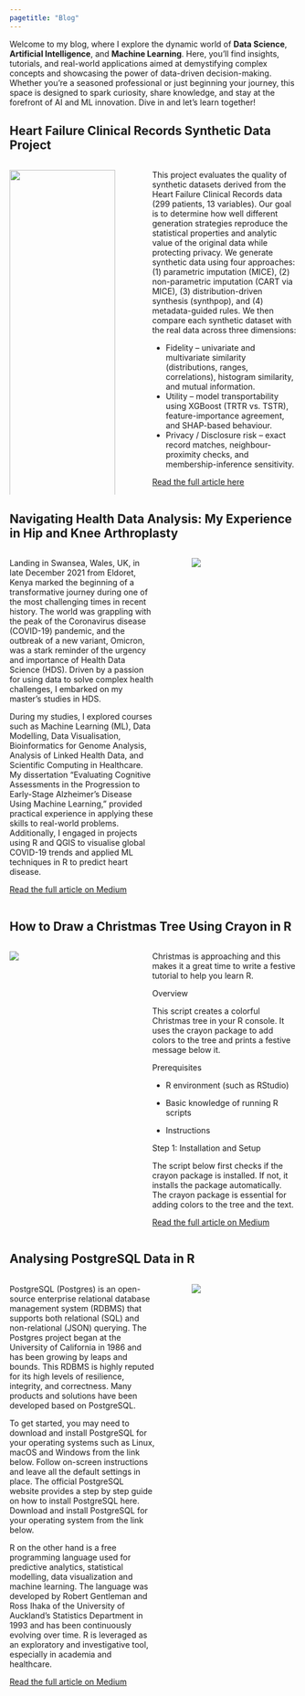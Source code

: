 ```yaml
---
pagetitle: "Blog"
---
```


Welcome to my blog, where I explore the dynamic world of **Data Science**, **Artificial Intelligence**, and **Machine Learning**. Here, you'll find insights, tutorials, and real-world applications aimed at demystifying complex concepts and showcasing the power of data-driven decision-making. Whether you're a seasoned professional or just beginning your journey, this space is designed to spark curiosity, share knowledge, and stay at the forefront of AI and ML innovation. Dive in and let's learn together!

## Heart Failure Clinical Records Synthetic Data Project

::: columns
::: {.column width="40%"}
![](images/categorical_variables.png){width=100%}
:::

::: {.column width="5%"} 
:::

::: {.column width="55%"}
This project evaluates the quality of synthetic datasets derived from the Heart Failure Clinical Records data (299 patients, 13 variables). Our goal is to determine how well different generation strategies reproduce the statistical properties and analytic value of the original data while protecting privacy. We generate synthetic data using four approaches: (1) parametric imputation (MICE), (2) non-parametric imputation (CART via MICE), (3) distribution-driven synthesis (synthpop), and (4) metadata-guided rules. We then compare each synthetic dataset with the real data across three dimensions:

- Fidelity – univariate and multivariate similarity (distributions, ranges, correlations), histogram similarity, and mutual information.
- Utility – model transportability using XGBoost (TRTR vs. TSTR), feature-importance agreement, and SHAP-based behaviour.
- Privacy / Disclosure risk – exact record matches, neighbour-proximity checks, and membership-inference sensitivity.

[Read the full article here](https://linuschirchir.quarto.pub/heart-failure-clinical-records-synthetic-data-project/){target="_blank"}
:::
:::

## Navigating Health Data Analysis: My Experience in Hip and Knee Arthroplasty

::: columns
::: {.column width="55%"}
Landing in Swansea, Wales, UK, in late December 2021 from Eldoret, Kenya marked the beginning of a transformative journey during one of the most challenging times in recent history. The world was grappling with the peak of the Coronavirus disease (COVID-19) pandemic, and the outbreak of a new variant, Omicron, was a stark reminder of the urgency and importance of Health Data Science (HDS). Driven by a passion for using data to solve complex health challenges, I embarked on my master’s studies in HDS.

During my studies, I explored courses such as Machine Learning (ML), Data Modelling, Data Visualisation, Bioinformatics for Genome Analysis, Analysis of Linked Health Data, and Scientific Computing in Healthcare. My dissertation “Evaluating Cognitive Assessments in the Progression to Early-Stage Alzheimer’s Disease Using Machine Learning,” provided practical experience in applying these skills to real-world problems. Additionally, I engaged in projects using R and QGIS to visualise global COVID-19 trends and applied ML techniques in R to predict heart disease. 

[Read the full article on Medium](https://medium.com/@linuschirchir/navigating-health-data-analysis-my-experience-in-hip-and-knee-arthroplasty-cd7017b89086){target="_blank"}
:::

::: {.column width="5%"}
:::

::: {.column width="40%"}
![](images/hip_knee.webp)
:::
:::

## How to Draw a Christmas Tree Using Crayon in R

::: columns
::: {.column width="40%"}
![](images/xmas.webp)
:::

::: {.column width="5%"}
:::

::: {.column width="55%"}
Christmas is approaching and this makes it a great time to write a festive tutorial to help you learn R.

Overview

This script creates a colorful Christmas tree in your R console. It uses the crayon package to add colors to the tree and prints a festive message below it.

Prerequisites

- R environment (such as RStudio)

- Basic knowledge of running R scripts

- Instructions

Step 1: Installation and Setup

The script below first checks if the crayon package is installed. If not, it installs the package automatically. The crayon package is essential for adding colors to the tree and the text.

[Read the full article on Medium](https://medium.com/@linuschirchir/how-to-draw-a-christmas-tree-using-crayon-in-r-493f603f6462){target="_blank"}
:::
:::

## Analysing PostgreSQL Data in R

::: columns
::: {.column width="55%"}
PostgreSQL (Postgres) is an open-source enterprise relational database management system (RDBMS) that supports both relational (SQL) and non-relational (JSON) querying. The Postgres project began at the University of California in 1986 and has been growing by leaps and bounds. This RDBMS is highly reputed for its high levels of resilience, integrity, and correctness. Many products and solutions have been developed based on PostgreSQL.

To get started, you may need to download and install PostgreSQL for your operating systems such as Linux, macOS and Windows from the link below. Follow on-screen instructions and leave all the default settings in place. The official PostgreSQL website provides a step by step guide on how to install PostgreSQL here. Download and install PostgreSQL for your operating system from the link below.

R on the other hand is a free programming language used for predictive analytics, statistical modelling, data visualization and machine learning. The language was developed by Robert Gentleman and Ross Ihaka of the University of Auckland’s Statistics Department in 1993 and has been continuously evolving over time. R is leveraged as an exploratory and investigative tool, especially in academia and healthcare.

[Read the full article on Medium](https://medium.com/@linuschirchir/analysing-postgresql-data-in-r-7ea2b2565ba7){target="_blank"}
:::

::: {.column width="5%"}
:::

::: {.column width="40%"}
![](images/PostgreSQL.webp)
:::
:::
